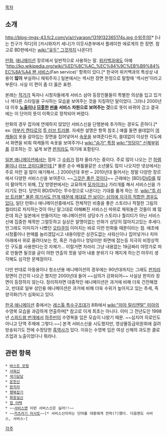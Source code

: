 [[목차]]

== 소개 ==
[[http://blog-imgs-43.fc2.com/y/a/r/yaraon/1319132365174s.jpg 수위주의]][* [나는 친구가 적다]의 [카시와자키 세나]가 이웃사촌부에서 플레이한 에로게의 한 장면. 참고로 BD판에서는 [[wiki:"유두" 그것]]까지 나온다!]

[[만화]], [[애니메이션]] 장르에서 일반적으로 사용하는 말. [[위키백과]]에도 아예 '[[http://ko.wikipedia.org/wiki/%ED%8C%AC_%EC%84%9C%EB%B9%84%EC%8A%A4 팬 서비스]](Fan service)' 항목이 있다.[* 한국어 위키백과의 특성상 내용이 '''많이''' 부실하니 채워주자.] 일본에서는 섹시한 장면 한정으로 말할때 '섹시씬'이라고 부른다. 사실 이 편이 좀 더 옳은 표현.  

본래는 [[작가]]가 독자나 시청자들에게 서비스 삼아 등장인물들이 특별한 의상을 입고 있거나 색다른 스타일을 구사하는 모습을 보여주는 것을 지칭하던 말이었다. 그러나 2000년대 이후 '''[[노출]]이나 [[므흣]]한 [[씬]]을 서비스 차원으로 보여주는 것'''으로 뜻이 바뀌어 갔고 결국에는 이 단어의 뜻이 이쪽으로 정착되어 버렸다.

만화의 경우 잡지에 연재하지 않았던 서비스신을 단행본에 추가하는 경우도 흔하다.[* ex: [[야부키 켄타로]]의 [[투 러브 트러블]]. 자세한 설명은 항목 참조.] 예를 들면 쓸데없이 [[여캐]]들이 옷을 갈아입는 장면을 집어넣어서 [[속옷]]을 보여준다든지, 쓸데없이 이상한 각도에서 화면을 비춰 여캐들의 속옷을 보여주거나 [[wiki:"슴가" 특정]] [[wiki:"엉덩이" 신체부위]]를 강조하는 것. 넓게 보면 [[판치라]]도 여기에 포함된다.

[[일본 애니메이션]]에서는 점차 그 [[수위]]가 점차 올라가는 중이다. 주로 많이 나오는 건 [[하렘물]]이나 [[러브 코미디]]물인데,[* 물론 순수 배틀물같은 소년물도 많이 나오지만 넷상에서는 주로 저런 걸 많이 얘기해서...] 2000년대 후반 ~ 2010년대 들어서는 정말 다양한 장르에서 다양한 서비스신을 보여준다. ~~[[그것은 좋은 것이다]]~~ 근래에는 [BD]/[[DVD]]를 많이 팔아먹기 위해, [[TV]] 방영판에서는 교묘하게 [[모자이크]]나 가리개를 해서 서비스신을 가리기도 한다. 당연히 BD/DVD는 무수정으로 나온다는 기대를 품게 하는 것. [[wiki:"투 러브 트러블" 물론 여기서도 안개 때문에 제대로 안 보이는 심의에 지극히 적합한 경우도 있다.]] 일단 만화나 애니메이션중에서도 전체적인 비중을 좋은 스토리나 적절한 그림의 퀄리티로 차지하는것이 아닌 말그대로 야해빠진 서비스신 따위로 채워놓은 것들이 꽤 많은데 최근 일본에서 만들어지는 애니메이션의 상당수가 스토리나 퀄리티가 아닌 서비스신에 집중한 제목만 그럴듯하고 실상은 알맹이없는 만화가 상당히 많아지고있는 추세다. 안그래도 이미지가 나빴던 [[오타쿠]]의 이미지는 바로 이런 만화들 때문이라는 점. 애초에 시청률이나 판매를 늘리겠답시고 내용이랑은 상관도없는 샤워신이나 집어넣거나 치마아래에서 위로 올려다보는 컷, 혹은 가슴이나 엉덩이만 화면에 잡는등 지극히 비정상적인 구도를 사용한다는것 자체가... 이럴거면 차라리 그냥 내용없는 19금짜리 야망가로 따로 만들면 될것을 굳이 야한 연출의 컷을 넣어 내용 분위기 다 깨지게 하는건 아무리 생각해도 심각한 문제점이다.

다만 반대로 아동용이나 청소년용 애니메이션의 경우에는 90년대까지는 그래도 [[판치라]] 장면이 간간히 나오곤 했지만 2000년대 들어 ~~심의가 강화되어~~ 사실상 판치라 장면이 등장하지 않는다. 정리하자면 대중적인 애니메이션은 과거에 비해 더욱 건전해졌고, 반대로 일부 성인용 애니메이션은 과거에 비해 더욱 수위가 높아지고 있는 추세, 즉 양극화(?)가 심화되고 있다.

[[한국 애니메이션]] 중에서는 [[레스톨 특수구조대]]가 8화에서 [[wiki:"미아 릴리엔탈" 미아]]의 수영복 모습을 과감하게 연출하며[* 참고로 이게 최초는 아니다. 이미 그 전년도인 1998년 [[스피드왕 번개]]에서 [[하주빈]]이 수영복을 입은 모습이 나왔기 때문. ~~심지어 히로인도 아니고 단역 주제에 그렇다.~~] 본격 서비스신을 시도했지만, 영상물등급위원회에 걸려 방송되기도 전에 수정당한 [[흑역사]]가 있다. 이유는 수영복 입은 여성 신체의 과도한 클로즈업과 노출이었다나 뭐라나.

== 관련 항목 ==
 * [[바스트 모핑]]
 * [[샤워신]]
 * [[색기담당]] 
 * [[온천신]]
 * [[판치라]]
 * [[행복잡기]]
 * [[화장실신]]
 * [[힙 어택]]
 * ~~[[서비스맨]] 이런 서비스신은 싫어!!~~
 * ~~[[카츠라기 미사토]]~~[* 서비스신이라는 단어를 대중에게 전파(?)했다. 다음편도 서비스, 서비스~]

[[각주]]
